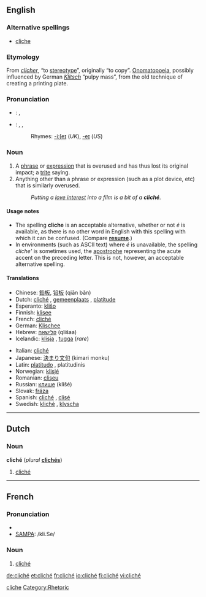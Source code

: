 ==English==

===Alternative spellings===
*[[cliche]]

===Etymology===
From {{F.}} ''[[clicher]]'', “to [[stereotype]]”, originally “to copy”. [[Onomatopoeia]], possibly influenced by German ''[[Klitsch]]'' “pulpy mass”, from the old technique of creating a printing plate.

===Pronunciation===
*{{italbrac|UK}}: {{IPA|/ˈkliːʃeɪ/}}, {{SAMPA|/"kli:SeI/}}
*{{italbrac|US}}: {{AHD|klē-shāʹ}}, {{IPA|/kliːˈʃeɪ/}}, {{SAMPA|/kli:"SeI/}}
*:Rhymes: [[Rhymes:English:-iːʃeɪ|-iːʃeɪ]] (''UK''), [[Rhymes:English:-eɪ|-eɪ]] (''US'')

===Noun===
{{wikipedia}}
{{en-noun}}

# A [[phrase]] or [[expression]] that is overused and has thus lost its original impact; a [[trite]] saying.
# Anything other than a phrase or expression (such as a plot device, etc) that is similarly overused.
#: ''Putting a [[love interest]] into a film is a bit of a '''cliché'''.''

====Usage notes====
*The spelling '''cliche''' is an acceptable alternative, whether or not ''é'' is available, as there is no other word in English with this spelling with which it can be confused. (Compare '''[[resume]]'''.)
*In environments (such as ASCII text) where ''é'' is unavailable, the spelling ''cliche' '' is sometimes used, the [[apostrophe]] representing the acute accent on the preceding letter. This is not, however, an acceptable alternative spelling.

====Translations====
{{trans-top|overused phrase or expression}}
*Chinese: [[鉛板]], [[铅板]] (qiān bǎn)
*Dutch: [[#Dutch|cliché]] {{n}}, [[gemeenplaats]] {{f}}, [[platitude]] {{f}}
*Esperanto: [[kliŝo]]
*Finnish: [[klisee]]
*French: [[#French|cliché]] {{m}}
*German: [[Klischee]] {{n}}
*Hebrew: [[קלישאה]] (qlišaa) {{f}}
*Icelandic: [[klisja]] {{f}}, [[tugga]] {{f}} (''rare'')
{{trans-mid}}
*Italian: [[#Italian|cliché]] {{m}}
*Japanese: [[決まり文句]] (kimari monku)
*Latin: [[platitudo]] {{f}} {{italbrac|nominative}}, platitudinis {{italbrac|genitive}}
*Norwegian: [[klisjé]] {{n}}
*Romanian: [[clişeu]] {{n}}
*Russian: [[клише]] (klišé) {{n}}
*Slovak: [[fráza]] {{f}}
*Spanish: [[#Spanish|cliché]] {{m}}, [[clisé]] {{m}}
*Swedish: [[kliché]] {{c}}, [[klyscha]] {{c}}
{{trans-bottom}}

{{trans-top|anything (other than a phrase) that is overused}}
{{trans-mid}}
{{trans-bottom}}

[[Category:English words spelled with diacritics|cliche]]

----

==Dutch==
===Noun===
'''cliché''' {{n}} (''plural'' '''[[clichés]]''')

# [[cliché#English|cliché]]

----
==French==
===Pronunciation===
*{{IPA|/kliʃe/}}
*[[w:SAMPA|SAMPA]]: /kli.Se/

===Noun===
{{fr-noun-reg|m}}

# [[cliché#English|cliché]]

[[Category:Rhetoric]]

[[de:cliché]]
[[et:cliché]]
[[fr:cliché]]
[[io:cliché]]
[[fi:cliché]]
[[vi:cliché]]